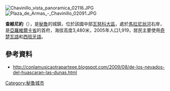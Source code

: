 [[Image:Chavinillo_vista_panoramica_02116.JPG|thumb]]
[[Image:Plaza_de_Armas_-_Chavinillo_02091.JPG|thumb]]

'''查維尼約'''（{{lang-es|Chavinillo}}），是[[秘魯|秘魯]]的城鎮，位於該國中部[[瓦努科大區|瓦努科大區]]，處於[[馬拉尼翁河|馬拉尼翁河]]右岸，是[[亞羅維爾卡省|亞羅維爾卡省]]的首府，海拔高度3,480米，2005年人口1,919，居民主要使用[[奇楚瓦語|奇楚瓦語]]和[[西班牙語|西班牙語]]。

==參考資料==
* http://conlamusicaotraparteee.blogspot.com/2009/08/de-los-nevados-del-huascaran-las-dunas.html {{Wayback|url=http://conlamusicaotraparteee.blogspot.com/2009/08/de-los-nevados-del-huascaran-las-dunas.html |date=20160305040929 }}

{{Peru-geo-stub}}
[[Category:秘魯城市|Category:秘魯城市]]